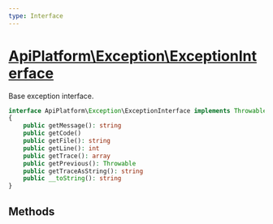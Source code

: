 ```yaml
---
type: Interface
---
```


# [ApiPlatform\Exception\ExceptionInterface](/docs/vmain/reference/Exception/ExceptionInterface)

Base exception interface.


```php
interface ApiPlatform\Exception\ExceptionInterface implements Throwable, Stringable
{
    public getMessage(): string
    public getCode()
    public getFile(): string
    public getLine(): int
    public getTrace(): array
    public getPrevious(): Throwable
    public getTraceAsString(): string
    public __toString(): string
}
```
## Methods

